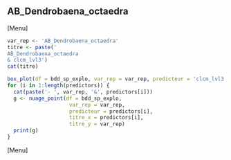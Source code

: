 ##  AB_Dendrobaena_octaedra
[Menu]
```r
var_rep <- 'AB_Dendrobaena_octaedra'
titre <- paste('
AB_Dendrobaena_octaedra
& clcm_lvl3')
cat(titre)

box_plot(df = bdd_sp_explo, var_rep = var_rep, predicteur = 'clcm_lvl3', titre_x = 'clcm_lvl3', titre_y = var_rep)
for (i in 1:length(predictors)) {
  cat(paste('- ', var_rep, '&', predictors[i]))
  g <- nuage_point(df = bdd_sp_explo,
                    var_rep = var_rep,
                    predicteur = predictors[i],
                    titre_x = predictors[i],
                    titre_y = var_rep)
  print(g)
}
```
[Menu] 



